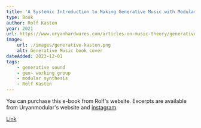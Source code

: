 ```yaml
---
title: 'A Systemic Introduction to Making Generative Music with Modular Synthesis'
type: Book
author: Rolf Kasten
year: 2021
url: https://www.uryanhardwares.com/articles-on-music-theory/generative-music
image:
    url: ./images/generative-kasten.png
    alt: Generative Music book cover
dateAdded: 2023-12-01
tags:
    - generative sound
    - gen~ working group
    - modular synthesis
    - Rolf Kasten
---
```


You can purchase this e-book from Rolf's website. Excerpts are available from Uryanmodular's website and [instagram](https://www.instagram.com/uryanmodular/).

<a href={frontmatter.url}>Link</a>